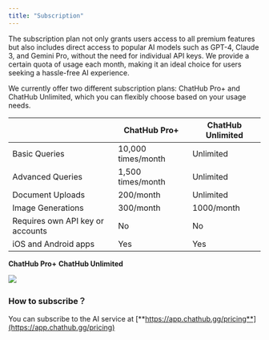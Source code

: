 ```yaml
---
title: "Subscription"
---
```


The subscription plan not only grants users access to all premium features but also includes direct access to popular AI models such as GPT-4, Claude 3, and Gemini Pro, without the need for individual API keys. We provide a certain quota of usage each month, making it an ideal choice for users seeking a hassle-free AI experience.

We currently offer two different subscription plans: ChatHub Pro+ and ChatHub Unlimited, which you can flexibly choose based on your usage needs.

|                                  | ChatHub Pro+       | ChatHub Unlimited |
| -------------------------------- | ------------------ | ----------------- |
| Basic Queries                    | 10,000 times/month | Unlimited         |
| Advanced Queries                 | 1,500 times/month  | Unlimited         |
| Document Uploads                 | 200/month          | Unlimited         |
| Image Generations                | 300/month          | 1000/month        |
| Requires own API key or accounts | No                 | No                |
| iOS and Android apps             | Yes                | Yes               |

**ChatHub Pro+**                                                                **ChatHub Unlimited**

![](membership-subscription.png)

### **How to subscribe？**

You can subscribe to the AI service at [**https://app.chathub.gg/pricing**](https://app.chathub.gg/pricing)
